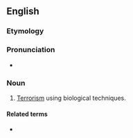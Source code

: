 ==English==

===Etymology===
{{prefix|en|bio|terror}}

===Pronunciation===
* {{a|UK}} {{IPA|en|/ˈbaɪəʊˌtɛɹə(ɹ)/}}

===Noun===
{{en-noun|-}}

# [[terrorism|Terrorism]] using biological techniques.

====Related terms====
* {{l|en|bioterrorism}}